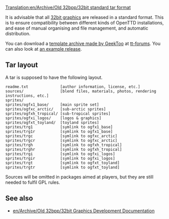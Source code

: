[[Translation:en/Archive/Old 32bpp/32bit standard tar format]]


{{en/Archive/Historic|'''The method of loading 32bpp graphics changed in OpenTTD 1.2.0. The content on this page does not apply to OpenTTD 1.2.0 or newer.'''}}
It is advisable that all [[en/Archive/Old 32bpp/32bit Graphics Development|32bit graphics]] are released in a standard format. This is to ensure compatibility between different kinds of OpenTTD installations, and ease of manual organising and file management, and automatic distribution.

You can download a [http://www.tt-forums.net/download/file.php?id=128654 template archive made by GeekToo] at [http://www.tt-forums.net/viewtopic.php?p=875812#p875812 tt-forums]. You can also look at [http://jupix.info/openttd/gfxdev-repo/index.php?act=file&id=195 an example release].

==Tar layout==

A tar is supposed to have the following layout.

<pre>
readme.txt              [author information, license, etc.]
sources/                [blend files, materials, photos, rendering instructions, etc.]
sprites/
sprites/ogfx1_base/     [main sprite set]
sprites/ogfxc_arctic/   [sub-arctic sprites]
sprites/ogfxh_tropical/ [sub-tropical sprites]
sprites/ogfxi_logos/    [logos & graphics]
sprites/ogfxt_toyland/  [toyland sprites]
sprites/trg1            [symlink to ogfx1_base]
sprites/trg1r           [symlink to ogfx1_base]
sprites/trgc            [symlink to ogfxc_arctic]
sprites/trgcr           [symlink to ogfxc_arctic]
sprites/trgh            [symlink to ogfxh_tropical]
sprites/trghr           [symlink to ogfxh_tropical]
sprites/trgi            [symlink to ogfxi_logos]
sprites/trgir           [symlink to ogfxi_logos]
sprites/trgt            [symlink to ogfxt_toyland]
sprites/trgtr           [symlink to ogfxt_toyland]
</pre>

Sources will be omitted in packages aimed at players, but they are still needed to fulfil GPL rules.

==See also==

* [[en/Archive/Old 32bpp/32bit Graphics Development Documentation]]